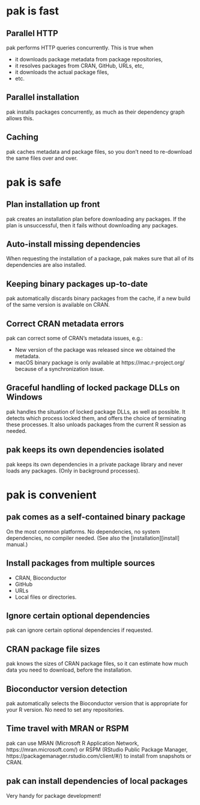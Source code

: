 
# pak is fast

## Parallel HTTP

pak performs HTTP queries concurrently. This is true when

* it downloads package metadata from package repositories,
* it resolves packages from CRAN, GitHub, URLs, etc,
* it downloads the actual package files,
* etc.

## Parallel installation

pak installs packages concurrently, as much as their dependency graph
allows this.

## Caching

pak caches metadata and package files, so you don't need to re-download
the same files over and over.

# pak is safe

## Plan installation up front

pak creates an installation plan before downloading any packages.
If the plan is unsuccessful, then it fails without downloading any
packages.

## Auto-install missing dependencies

When requesting the installation of a package, pak makes sure that all
of its dependencies are also installed.

## Keeping binary packages up-to-date

pak automatically discards binary packages from the cache, if a new build
of the same version is available on CRAN.

## Correct CRAN metadata errors

pak can correct some of CRAN's metadata issues, e.g.:

- New version of the package was released since we obtained the metadata.
- macOS binary package is only available at https://mac.r-project.org/
  because of a synchronization issue.

## Graceful handling of locked package DLLs on Windows

pak handles the situation of locked package DLLs, as well as possible.
It detects which process locked them, and offers the choice of terminating
these processes. It also unloads packages from the current R session as
needed.

## pak keeps its own dependencies isolated

pak keeps its own dependencies in a private package library and never
loads any packages. (Only in background processes).

# pak is convenient

## pak comes as a self-contained binary package

On the most common platforms. No dependencies, no system dependencies,
no compiler needed. (See also the [installation][install] manual.)

## Install packages from multiple sources

- CRAN, Bioconductor
- GitHub
- URLs
- Local files or directories.

## Ignore certain optional dependencies

pak can ignore certain optional dependencies if requested.

## CRAN package file sizes

pak knows the sizes of CRAN package files, so it can estimate how much
data you need to download, before the installation.

## Bioconductor version detection

pak automatically selects the Bioconductor version that is appropriate for
your R version. No need to set any repositories.

## Time travel with MRAN or RSPM

pak can use MRAN (Microsoft R Application Network,
https://mran.microsoft.com/) or RSPM (RStudio Public Package Manager,
https://packagemanager.rstudio.com/client/#/) to install from snapshots
or CRAN.

## pak can install dependencies of local packages

Very handy for package development!
